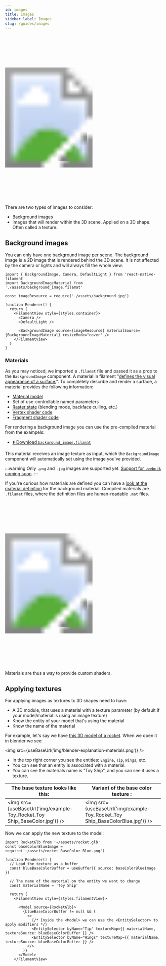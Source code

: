 ```yaml
---
id: images
title: Images
sidebar_label: Images
slug: /guides/images
---
```



<div class="image-container">
  <svg xmlns="http://www.w3.org/2000/svg" width="283" height="535">
    <image href={useBaseUrl("img/demo-backgroundimage.jpg")} x="18" y="33" width="247" height="469" />
    <image href={useBaseUrl("img/frame.png")} width="283" height="535" />
  </svg>
</div>

There are two types of images to consider:

- Background images
- Images that will render within the 3D scene. Applied on a 3D shape. Often called a texture.

## Background images

You can only have one background image per scene. The background image is a 2D image that is rendered behind the 3D scene. It is not affected by the camera or lights and will
always fill the whole view.

```tsx
import { BackgroundImage, Camera, DefaultLight } from 'react-native-filament'
import BackgroundImageMaterial from './assets/background_image.filamat'

const imageResource = require('./assets/background.jpg')

function Renderer() {
  return (
    <FilamentView style={styles.container}>
      <Camera />
      <DefaultLight />

      <BackgroundImage source={imageResource} materialSource={BackgroundImageMaterial} resizeMode="cover" />
    </FilamentView>
  )
}
```

### Materials

As you may noticed, we imported a `.filamat` file and passed it as a prop to the `BackgroundImage` component. A material in filament "[defines the visual appearance of a surface.](https://google.github.io/filament/Materials.html#overview/coreconcepts)".
To completely describe and render a surface, a material provides the following information:

- [Material model](https://google.github.io/filament/Materials.html#materialmodels)
- Set of use-controllable named parameters
- [Raster state](https://google.github.io/filament/Materials.html#materialdefinitions/materialblock/rasterization:culling) (blending mode, backface culling, etc.)
- [Vertex shader code](https://google.github.io/filament/Materials.html#materialdefinitions/vertexblock)
- [Fragment shader code](https://google.github.io/filament/Materials.html#materialdefinitions/fragmentblock)

For rendering a background image you can use the pre-compiled material from the exampels:

- [⬇️ Download `background_image.filamat`](https://github.com/margelo/react-native-filament/blob/main/package/example/Shared/assets/background_image.filamat)

This material receives an image texture as input, which the `BackgroundImage` component will automatically set using the image you've provided.

:::warning
Only `.png` and `.jpg` images are supported yet. [Support for `.webp` is coming soon](https://github.com/google/filament/issues/7962).
:::

If you're curious how materials are defined you can have a [look at the material definition](https://github.com/margelo/react-native-filament/blob/e11899be9e9ae4b6417215e583891ef502211b16/package/example/Shared/assets/background_image.mat#L3-L6) for the background material.
Compiled materials are `.filamat` files, where the definition files are human-readable `.mat` files.

<div class="image-container">
  <svg xmlns="http://www.w3.org/2000/svg" width="283" height="535">
    <image href={useBaseUrl("img/demo-change-textures.gif")} x="18" y="33" width="247" height="469" />
    <image href={useBaseUrl("img/frame.png")} width="283" height="535" />
  </svg>
</div>

Materials are thus a way to provide custom shaders.

## Applying textures

For applying images as textures to 3D shapes need to have:

- A 3D module, that uses a material with a texture parameter (by default if your model/material is using an image texture)
- Know the entity of your model that's using the material
- Know the name of the material

For example, let's say we have [this 3D model of a rocket](https://www.cgtrader.com/free-3d-models/space/spaceship/toy-rocket-4k). When we open it in blender we see:

<img src={useBaseUrl('img/blender-explanation-materials.png')} />

- In the top right corner you see the entities: `Engine`, `Tip`, `Wings`, etc.
- You can see that an entity is associated with a material.
- You can see the materials name is "Toy Ship", and you can see it uses a texture.

| The base texture looks like this:                                                     | Variant of the base color texture :                                                   |
|---------------------------------------------------------------------------------------|---------------------------------------------------------------------------------------|
| <img src={useBaseUrl('img/example-Toy_Rocket_Toy Ship_BaseColor.jpg')} /> | <img src={useBaseUrl('img/example-Toy_Rocket_Toy Ship_BaseColorBlue.jpg')} /> |

Now we can apply the new texture to the model: 

```tsx
import RocketGlb from '~/assets/rocket.glb'
const baseColorBlueImage = require('~/assets/rocket_BaseColor_Blue.png')

function Renderer() {
  // Load the texture as a buffer
  const blueBaseColorBuffer = useBuffer({ source: baseColorBlueImage })

  // The name of the material on the entity we want to change
  const materialName = 'Toy Ship'

  return (
    <FilamentView style={styles.filamentView}>

      <Model source={RocketGlb}>
        {blueBaseColorBuffer != null && (
          <>
            {/* Inside the <Model> we can use the <EntitySelector> to apply modifiers */}
            <EntitySelector byName="Tip" textureMap={{ materialName, textureSource: blueBaseColorBuffer }} />
            <EntitySelector byName="Wings" textureMap={{ materialName, textureSource: blueBaseColorBuffer }} />
          </>
        )}
      </Model>
    </FilamentView>
```
